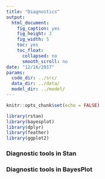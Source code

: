 ```yaml
---
title: "Diagnostics"
output:
  html_document:
    fig_caption: yes
    fig_height: 3
    fig_width: 5
    toc: yes
    toc_float:
      collapsed: no
      smooth_scroll: no
date: "12/16/2017"
params:
  code_dir: ../src/
  data_dir: ../data/
  model_dir: ../model/ 
---
```


```r
knitr::opts_chunk$set(echo = FALSE)

library(rstan)
library(bayesplot)
library(dplyr)
library(feather)
library(ggplot2)

```

### Diagnostic tools in Stan


### Diagnostic tools in BayesPlot